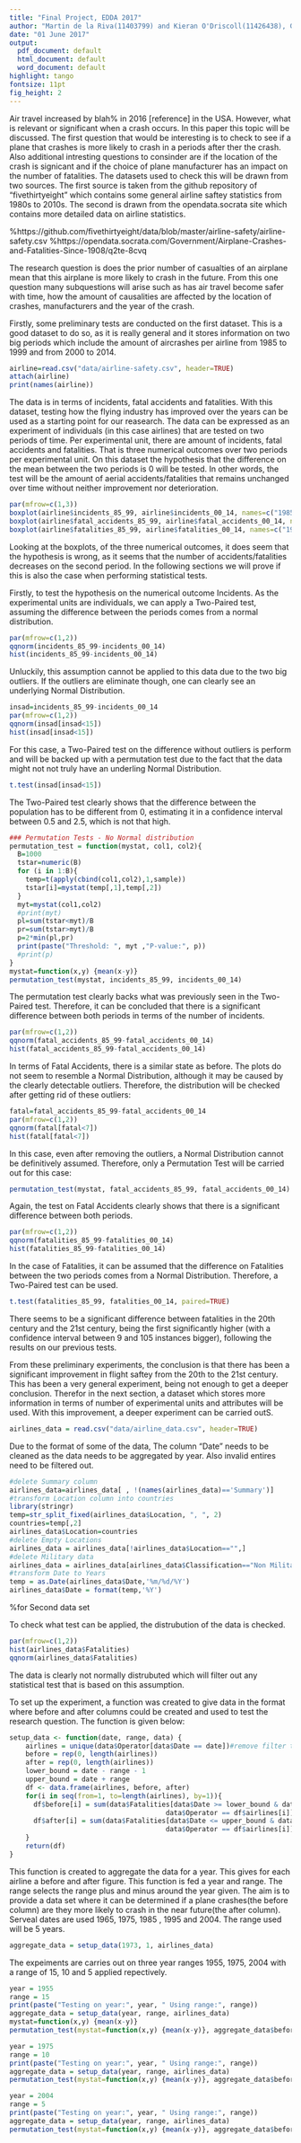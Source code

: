 ```yaml
---
title: "Final Project, EDDA 2017"
author: "Martin de la Riva(11403799) and Kieran O'Driscoll(11426438), Group 23"
date: "01 June 2017"
output:
  pdf_document: default
  html_document: default
  word_document: default
highlight: tango
fontsize: 11pt
fig_height: 2
---
```


\section{Introduction}

Air travel increased by blah% in 2016 [reference] in the USA. However, what is relevant or significant when a crash occurs. In this paper this topic will be discussed. The first question that would be interesting is to check to see if a plane that crashes is more likely to crash in a periods after ther the crash. Also additional intresting questions to consinder are if the location of the crash is signicant and if the choice of plane manufacturer has an impact on the number of fatalities. 
The datasets used to check this will be drawn from two sources. The first source is taken from the github repository of "fivethirtyeight" which contains some general airline saftey statistics from 1980s to 2010s. The second is drawn from the opendata.socrata site which contains more detailed data on airline statistics. 

%https://github.com/fivethirtyeight/data/blob/master/airline-safety/airline-safety.csv
%https://opendata.socrata.com/Government/Airplane-Crashes-and-Fatalities-Since-1908/q2te-8cvq


\section{Hypotheses}

The research question is does the prior number of casualties of an airplane mean that this airplane is more likely to crash in the future. From this one question many subquestions will arise such as has air travel become safer with time, how the amount of causalities are affected by the location of crashes, manufacturers and the year of the crash.

\section{Preliminary tests}

Firstly, some preliminary tests are conducted on the first dataset. This is a good dataset to do so, as it is really general and it stores information on two big periods which include the amount of aircrashes per airline from 1985 to 1999 and from 2000 to 2014.

```r
airline=read.csv("data/airline-safety.csv", header=TRUE)
attach(airline)
print(names(airline))
```

The data is in terms of incidents, fatal accidents and fatalities. With this dataset, testing how the flying industry has improved over the years can be used as a starting point for our reasearch.
The data can be expressed as an experiment of individuals (in this case airlines) that are tested on two periods of time. Per experimental unit, there are amount of incidents, fatal accidents and fatalities. That is three numerical outcomes over two periods per experimental unit. On this dataset the hypothesis that the difference on the mean between the two periods is 0 will be tested. In other words, the test will be the amount of aerial accidents/fatalities that remains unchanged over time without neither improvement nor deterioration.

\subsection{Plots}
```r
par(mfrow=c(1,3))
boxplot(airline$incidents_85_99, airline$incidents_00_14, names=c("1985-1999","2000-2014"), ylab ="Incidents", xlab ="Years")
boxplot(airline$fatal_accidents_85_99, airline$fatal_accidents_00_14, names=c("1985-1999","2000-2014"), ylab ="Accidents", xlab ="Years")
boxplot(airline$fatalities_85_99, airline$fatalities_00_14, names=c("1985-1999","2000-2014"), ylab ="Fatalities", xlab ="Years")
```

Looking at the boxplots, of the three numerical outcomes, it does seem that the hypothesis is wrong, as it seems that the number of accidents/fatalities decreases on the second period. In the following sections we will prove if this is also the case when performing statistical tests.

\subsection{Incidents}

Firstly, to test the hypothesis on the numerical outcome Incidents. As the experimental units are individuals, we can apply a Two-Paired test, assuming the difference between the periods comes from a normal distribution.

```r
par(mfrow=c(1,2))
qqnorm(incidents_85_99-incidents_00_14)
hist(incidents_85_99-incidents_00_14)
```

Unluckily, this assumption cannot be applied to this data due to the two big outliers. If the outliers are eliminate though, one can clearly see an underlying Normal Distribution.

```r
insad=incidents_85_99-incidents_00_14
par(mfrow=c(1,2))
qqnorm(insad[insad<15])
hist(insad[insad<15])
```

For this case, a Two-Paired test on the difference without outliers is perform and will be backed up with a permutation test due to the fact that the data might not not truly have an underling Normal Distribution.

```r
t.test(insad[insad<15])
```

The Two-Paired test clearly shows that the difference between the population has to be different from 0, estimating it in a confidence interval between 0.5 and 2.5, which is not that high.

```r
### Permutation Tests - No Normal distribution
permutation_test = function(mystat, col1, col2){
  B=1000
  tstar=numeric(B)
  for (i in 1:B){
    temp=t(apply(cbind(col1,col2),1,sample))
    tstar[i]=mystat(temp[,1],temp[,2])
  }
  myt=mystat(col1,col2)
  #print(myt)
  pl=sum(tstar<myt)/B
  pr=sum(tstar>myt)/B
  p=2*min(pl,pr)
  print(paste("Threshold: ", myt ,"P-value:", p))
  #print(p)
}
mystat=function(x,y) {mean(x-y)}
permutation_test(mystat, incidents_85_99, incidents_00_14)
```

The permutation test clearly backs what was previously seen in the Two-Paired test. Therefore, it can be concluded that there is a significant difference between both periods in terms of the number of incidents.

\subsection{Fatal Accidents}
```r
par(mfrow=c(1,2))
qqnorm(fatal_accidents_85_99-fatal_accidents_00_14)
hist(fatal_accidents_85_99-fatal_accidents_00_14)
```

In terms of Fatal Accidents, there is a similar state as before. The plots do not seem to resemble a Normal Distribution, although it may be caused by the clearly detectable outliers. Therefore, the distribution will be checked after getting rid of these outliers:

```r
fatal=fatal_accidents_85_99-fatal_accidents_00_14
par(mfrow=c(1,2))
qqnorm(fatal[fatal<7])
hist(fatal[fatal<7])
```

In this case, even after removing the outliers, a Normal Distribution cannot be definitively assumed. Therefore, only a Permutation Test will be carried out for this case:

```r
permutation_test(mystat, fatal_accidents_85_99, fatal_accidents_00_14)
```

Again, the test on Fatal Accidents clearly shows that there is a significant difference between both periods.

\subsection{Fatalities}

```r
par(mfrow=c(1,2))
qqnorm(fatalities_85_99-fatalities_00_14)
hist(fatalities_85_99-fatalities_00_14)
```

In the case of Fatalities, it can be assumed that the difference on Fatalities between the two periods comes from a Normal Distribution. Therefore, a Two-Paired test can be used.

```r
t.test(fatalities_85_99, fatalities_00_14, paired=TRUE)
```

There seems to be a significant difference between fatalities in the 20th century and the 21st century, being the first significantly higher (with a confidence interval between 9 and 105 instances bigger), following the results on our previous tests.

\subsection{Conclusion on preliminary experiments}

From these preliminary experiments, the conclusion is that there has been a significant improvement in flight saftey from the 20th to the 21st century. This has been a very general experiment, being not enough to get a deeper conclusion. Therefor in the next section, a dataset which stores more information in terms of number of experimental units and attributes will be used. With this improvement, a deeper experiment can be carried outS.

\section{Deeper Investigation}

```r
airlines_data = read.csv("data/airline_data.csv", header=TRUE)
```

\subsection{Data Cleaning}

Due to the format of some of the data, The column "Date" needs to be cleaned as the data needs to be aggregated by year. Also invalid entires need to be filtered out.

```r
#delete Summary column
airlines_data=airlines_data[ , !(names(airlines_data)=='Summary')]
#transform Location column into countries
library(stringr)
temp=str_split_fixed(airlines_data$Location, ", ", 2)
countries=temp[,2]
airlines_data$Location=countries
#delete Empty Locations
airlines_data = airlines_data[!airlines_data$Location=="",]
#delete Military data
airlines_data = airlines_data[airlines_data$Classification=="Non Military",]
#transform Date to Years
temp = as.Date(airlines_data$Date,'%m/%d/%Y')
airlines_data$Date = format(temp,'%Y')
```

\section{Data}
%for Second data set
\subsection{Data Distributions}
To check what test can be applied, the distrubution of the data is checked. 

```r
par(mfrow=c(1,2))
hist(airlines_data$Fatalities)
qqnorm(airlines_data$Fatalities)
```
The data is clearly not normally distrubuted which will filter out any statistical test that is based on this assumption.

\subsection{Setting up Experiments}
To set up the experiment, a function was created to give data in the format where before and after columns could be created and used to test the research question. The function is given below:
```r
setup_data <- function(date, range, data) {
    airlines = unique(data$Operator[data$Date == date])#remove filter to include airlines that didn't crash
    before = rep(0, length(airlines))
    after = rep(0, length(airlines))
    lower_bound = date - range - 1
    upper_bound = date + range
    df <- data.frame(airlines, before, after)
    for(i in seq(from=1, to=length(airlines), by=1)){
      df$before[i] = sum(data$Fatalities[data$Date >= lower_bound & data$Date <= date & 
                                       data$Operator == df$airlines[i]])
      df$after[i] = sum(data$Fatalities[data$Date <= upper_bound & data$Date > date & 
                                       data$Operator == df$airlines[i]])
    }
    return(df)
}
```
This function is created to aggregate the data for a year. This gives for each airline a before and after figure. This function is fed a year and range. The range selects the range plus and minus around the year given. The aim is to provide a data set where it can be determined if a plane crashes(the before column) are they more likely to crash in the near future(the after column). Serveal dates are used 1965, 1975, 1985 , 1995 and 2004. The range used will be 5 years.

```r
aggregate_data = setup_data(1973, 1, airlines_data)
```
\subsection{Experiment}
The expeiments are carries out on three year ranges 1955, 1975, 2004 with a range of 15, 10 and 5 applied repectively.
\subsection{}
```r
year = 1955
range = 15
print(paste("Testing on year:", year, " Using range:", range))
aggregate_data = setup_data(year, range, airlines_data)
mystat=function(x,y) {mean(x-y)}
permutation_test(mystat=function(x,y) {mean(x-y)}, aggregate_data$before, aggregate_data$after)

year = 1975
range = 10
print(paste("Testing on year:", year, " Using range:", range))
aggregate_data = setup_data(year, range, airlines_data)
permutation_test(mystat=function(x,y) {mean(x-y)}, aggregate_data$before, aggregate_data$after)

year = 2004
range = 5
print(paste("Testing on year:", year, " Using range:", range))
aggregate_data = setup_data(year, range, airlines_data)
permutation_test(mystat=function(x,y) {mean(x-y)}, aggregate_data$before, aggregate_data$after)
```
\subsection{Conclusions}

\subsection{References}
